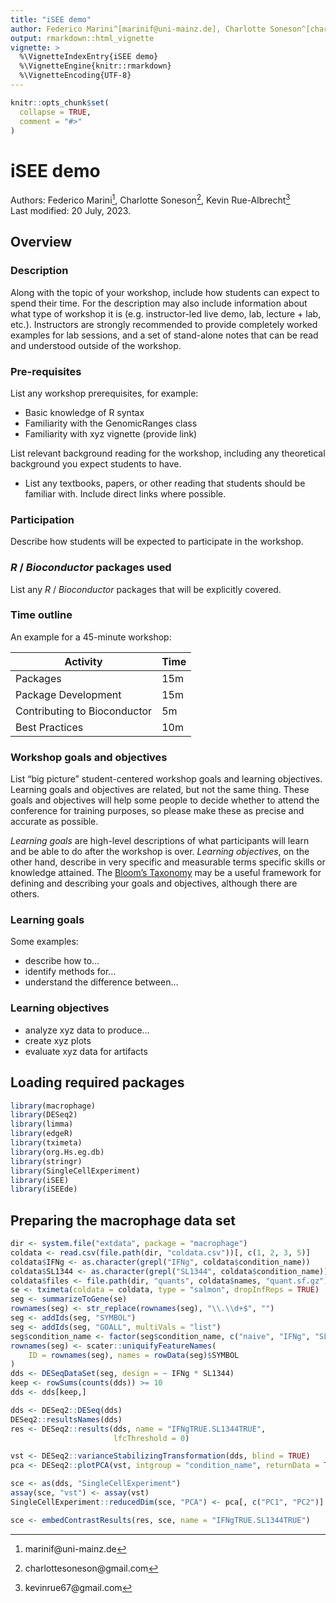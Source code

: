 ```yaml
---
title: "iSEE demo"
author: Federico Marini^[marinif@uni-mainz.de], Charlotte Soneson^[charlottesoneson@gmail.com], Kevin Rue-Albrecht^[kevinrue67@gmail.com]
output: rmarkdown::html_vignette
vignette: >
  %\VignetteIndexEntry{iSEE demo}
  %\VignetteEngine{knitr::rmarkdown}
  %\VignetteEncoding{UTF-8}
---
```



```r
knitr::opts_chunk$set(
  collapse = TRUE,
  comment = "#>"
)
```

# iSEE demo

Authors:
    Federico Marini^[marinif@uni-mainz.de], Charlotte Soneson^[charlottesoneson@gmail.com], Kevin Rue-Albrecht^[kevinrue67@gmail.com]
    <br/>
Last modified: 20 July, 2023.

## Overview

### Description

Along with the topic of your workshop, include how students can expect
to spend their time. For the description may also include information
about what type of workshop it is (e.g. instructor-led live demo, lab,
lecture + lab, etc.). Instructors are strongly recommended to provide
completely worked examples for lab sessions, and a set of stand-alone
notes that can be read and understood outside of the workshop.

### Pre-requisites

List any workshop prerequisites, for example:

* Basic knowledge of R syntax
* Familiarity with the GenomicRanges class
* Familiarity with xyz vignette (provide link)

List relevant background reading for the workshop, including any
theoretical background you expect students to have.

* List any textbooks, papers, or other reading that students should be
  familiar with. Include direct links where possible.

### Participation

Describe how students will be expected to participate in the workshop.

### _R_ / _Bioconductor_ packages used

List any _R_ / _Bioconductor_ packages that will be explicitly covered.

### Time outline

An example for a 45-minute workshop:

| Activity                     | Time |
|------------------------------|------|
| Packages                     | 15m  |
| Package Development          | 15m  |
| Contributing to Bioconductor | 5m   |
| Best Practices               | 10m  |

### Workshop goals and objectives

List "big picture" student-centered workshop goals and learning
objectives. Learning goals and objectives are related, but not the
same thing. These goals and objectives will help some people to decide
whether to attend the conference for training purposes, so please make
these as precise and accurate as possible.

*Learning goals* are high-level descriptions of what
participants will learn and be able to do after the workshop is
over. *Learning objectives*, on the other hand, describe in very
specific and measurable terms specific skills or knowledge
attained. The [Bloom's Taxonomy](#bloom) may be a useful framework
for defining and describing your goals and objectives, although there
are others.

### Learning goals

Some examples:

* describe how to...
* identify methods for...
* understand the difference between...

### Learning objectives

* analyze xyz data to produce...
* create xyz plots
* evaluate xyz data for artifacts

## Loading required packages

```r
library(macrophage)
library(DESeq2)
library(limma)
library(edgeR)
library(tximeta)
library(org.Hs.eg.db)
library(stringr)
library(SingleCellExperiment)
library(iSEE)
library(iSEEde)
```

## Preparing the macrophage data set

```r
dir <- system.file("extdata", package = "macrophage")
coldata <- read.csv(file.path(dir, "coldata.csv"))[, c(1, 2, 3, 5)]
coldata$IFNg <- as.character(grepl("IFNg", coldata$condition_name))
coldata$SL1344 <- as.character(grepl("SL1344", coldata$condition_name))
coldata$files <- file.path(dir, "quants", coldata$names, "quant.sf.gz")
se <- tximeta(coldata = coldata, type = "salmon", dropInfReps = TRUE)
seg <- summarizeToGene(se)
rownames(seg) <- str_replace(rownames(seg), "\\.\\d+$", "")
seg <- addIds(seg, "SYMBOL")
seg <- addIds(seg, "GOALL", multiVals = "list")
seg$condition_name <- factor(seg$condition_name, c("naive", "IFNg", "SL1344", "IFNg_SL1344"))
rownames(seg) <- scater::uniquifyFeatureNames(
    ID = rownames(seg), names = rowData(seg)$SYMBOL
)
dds <- DESeqDataSet(seg, design = ~ IFNg * SL1344)
keep <- rowSums(counts(dds)) >= 10
dds <- dds[keep,]

dds <- DESeq2::DESeq(dds)
DESeq2::resultsNames(dds)
res <- DESeq2::results(dds, name = "IFNgTRUE.SL1344TRUE", 
                       lfcThreshold = 0)

vst <- DESeq2::varianceStabilizingTransformation(dds, blind = TRUE)
pca <- DESeq2::plotPCA(vst, intgroup = "condition_name", returnData = TRUE)

sce <- as(dds, "SingleCellExperiment")
assay(sce, "vst") <- assay(vst)
SingleCellExperiment::reducedDim(sce, "PCA") <- pca[, c("PC1", "PC2")]

sce <- embedContrastResults(res, sce, name = "IFNgTRUE.SL1344TRUE")
```


